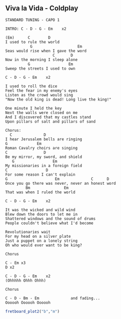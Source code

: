## Viva la Vida - Coldplay
```{}
STANDARD TUNING - CAPO 1

INTRO: C - D - G - Em    x2

(Em)      C        D
I used to rule the world
           G                    Em
Seas would rise when I gave the word
                     C       D
Now in the morning I sleep alone	
          G                 Em
Sweep the streets I used to own

C - D - G - Em    x2

I used to roll the dice 
Feel the fear in my enemy's eyes 
Listen as the crowd would sing 
"Now the old king is dead! Long live the king!" 

One minute I held the key 
Next the walls were closed on me 
And I discovered that my castles stand 
Upon pillars of salt and pillars of sand 

Chorus:
  C              D
I hear Jerusalem bells are ringing
G             Em
Roman Cavalry choirs are singing
C                D
Be my mirror, my sword, and shield
   G                 Em
My missionaries in a foreign field
C                 D
For some reason I can't explain
G                     Em              C      D
Once you go there was never, never an honest word
         Bm               Em
That was when I ruled the world

C - D - G - Em    x2

It was the wicked and wild wind 
Blew down the doors to let me in 
Shattered windows and the sound of drums 
People couldn't believe what I'd become 

Revolutionaries wait 
For my head on a silver plate 
Just a puppet on a lonely string 
Oh who would ever want to be king? 

Chorus

C - Em x3
D x2

C - D - G - Em    x2
(Ohhhhh Ohhh Ohhh)

Chorus

C - D - Bm - Em              and fading...
Oooooh Oooooh Oooooh

```



```r
fretboard_plot2("b","m")
```
